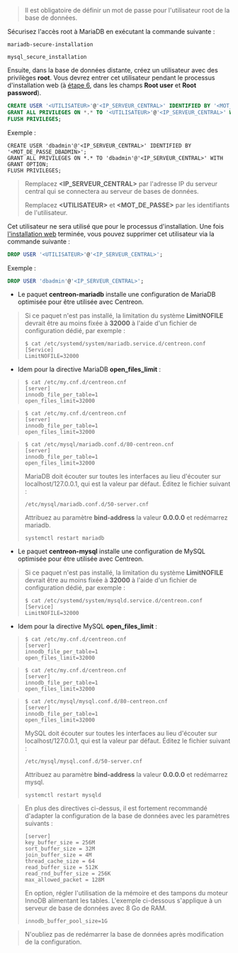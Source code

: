 
> Il est obligatoire de définir un mot de passe pour l'utilisateur root de la base de données.

Sécurisez l'accès root à MariaDB en exécutant la commande suivante :

<Tabs groupId="sync">
<TabItem value="MariaDB" label="MariaDB"> 

```shell
mariadb-secure-installation
```

</TabItem>
<TabItem value="MySQL" label="MySQL"> 

```shell
mysql_secure_installation
```

</TabItem>
</Tabs>

Ensuite, dans la base de données distante, créez un utilisateur avec des privilèges **root**. Vous devrez entrer cet utilisateur pendant
le processus d'installation web (à [étape 6](./web-and-post-installation.md#étape-6-database-information),
dans les champs **Root user** et **Root password**).

```SQL
CREATE USER '<UTILISATEUR>'@'<IP_SERVEUR_CENTRAL>' IDENTIFIED BY '<MOT_DE_PASSE>';
GRANT ALL PRIVILEGES ON *.* TO '<UTILISATEUR>'@'<IP_SERVEUR_CENTRAL>' WITH GRANT OPTION;
FLUSH PRIVILEGES;
```

Exemple :

```shell
CREATE USER 'dbadmin'@'<IP_SERVEUR_CENTRAL>' IDENTIFIED BY '<MOT_DE_PASSE_DBADMIN>';
GRANT ALL PRIVILEGES ON *.* TO 'dbadmin'@'<IP_SERVEUR_CENTRAL>' WITH GRANT OPTION;
FLUSH PRIVILEGES;
```

> Remplacez **\<IP_SERVEUR_CENTRAL\>** par l'adresse IP du serveur central qui se connectera au serveur de bases de données.
>
> Remplacez **\<UTILISATEUR\>** et **\<MOT_DE_PASSE\>** par les identifiants de l'utilisateur.

Cet utilisateur ne sera utilisé que pour le processus d'installation. Une fois [l'installation web](./web-and-post-installation.md) terminée, vous pouvez supprimer cet utilisateur via la commande suivante :

```SQL
DROP USER '<UTILISATEUR>'@'<IP_SERVEUR_CENTRAL>';
```

Exemple :

```SQL
DROP USER 'dbadmin'@'<IP_SERVEUR_CENTRAL>';
```

<Tabs groupId="database-sync">
<TabItem value="MariaDB" label="MariaDB">

* Le paquet **centreon-mariadb** installe une configuration de MariaDB optimisée pour être utilisée avec Centreon.

> Si ce paquet n'est pas installé, la limitation du système **LimitNOFILE** devrait être
> au moins fixée à **32000** à l'aide d'un fichier de configuration dédié, par exemple :
>
> ```shell
> $ cat /etc/systemd/system/mariadb.service.d/centreon.conf
> [Service]
> LimitNOFILE=32000
> ```

* Idem pour la directive MariaDB **open_files_limit** :

<Tabs groupId="sync">
<TabItem value="Alma / RHEL / Oracle Linux 8" label="Alma / RHEL / Oracle Linux 8">

> ```shell
> $ cat /etc/my.cnf.d/centreon.cnf
> [server]
> innodb_file_per_table=1
> open_files_limit=32000
> ```

</TabItem>
<TabItem value="Alma / RHEL / Oracle Linux 9" label="Alma / RHEL / Oracle Linux 9">

> ```shell
> $ cat /etc/my.cnf.d/centreon.cnf
> [server]
> innodb_file_per_table=1
> open_files_limit=32000
> ```

</TabItem>
<TabItem value="Debian 12" label="Debian 12">

> ```shell
> $ cat /etc/mysql/mariadb.conf.d/80-centreon.cnf
> [server]
> innodb_file_per_table=1
> open_files_limit=32000
> ```
>
> MariaDB doit écouter sur toutes les interfaces au lieu d'écouter sur localhost/127.0.0.1, qui est la valeur par défaut. Éditez le fichier suivant :
>
> ```shell
> /etc/mysql/mariadb.conf.d/50-server.cnf
> ```
>
> Attribuez au paramètre **bind-address** la valeur **0.0.0.0** et redémarrez mariadb.
>
> ```shell
> systemctl restart mariadb
> ```

</TabItem>
</Tabs>

</TabItem>
<TabItem value="MySQL" label="MySQL">

* Le paquet **centreon-mysql** installe une configuration de MySQL optimisée pour être utilisée avec Centreon.

> Si ce paquet n'est pas installé, la limitation du système **LimitNOFILE** devrait être
> au moins fixée à **32000** à l'aide d'un fichier de configuration dédié, par exemple :
>
> ```shell
> $ cat /etc/systemd/system/mysqld.service.d/centreon.conf
> [Service]
> LimitNOFILE=32000
> ```

* Idem pour la directive MySQL **open_files_limit** :

<Tabs groupId="sync">
<TabItem value="Alma / RHEL / Oracle Linux 8" label="Alma / RHEL / Oracle Linux 8">

> ```shell
> $ cat /etc/my.cnf.d/centreon.cnf
> [server]
> innodb_file_per_table=1
> open_files_limit=32000
> ```

</TabItem>
<TabItem value="Alma / RHEL / Oracle Linux 9" label="Alma / RHEL / Oracle Linux 9">

> ```shell
> $ cat /etc/my.cnf.d/centreon.cnf
> [server]
> innodb_file_per_table=1
> open_files_limit=32000
> ```

</TabItem>
<TabItem value="Debian 12" label="Debian 12">

> ```shell
> $ cat /etc/mysql/mysql.conf.d/80-centreon.cnf
> [server]
> innodb_file_per_table=1
> open_files_limit=32000
> ```
>
> MySQL doit écouter sur toutes les interfaces au lieu d'écouter sur localhost/127.0.0.1, qui est la valeur par défaut. Éditez le fichier suivant :
>
> ```shell
> /etc/mysql/mysql.conf.d/50-server.cnf
> ```
>
> Attribuez au paramètre **bind-address** la valeur **0.0.0.0** et redémarrez mysql.
>
> ```shell
> systemctl restart mysqld
> ```

</TabItem>
</Tabs>

</TabItem>
</Tabs>

> En plus des directives ci-dessus, il est fortement recommandé d'adapter la configuration de la base de données avec les paramètres suivants :
>
> ```shell
> [server]
> key_buffer_size = 256M
> sort_buffer_size = 32M
> join_buffer_size = 4M
> thread_cache_size = 64
> read_buffer_size = 512K
> read_rnd_buffer_size = 256K
> max_allowed_packet = 128M
> ```
>
> En option, régler l'utilisation de la mémoire et des tampons du moteur InnoDB alimentant les
> tables. L'exemple ci-dessous s'applique à un serveur de base de données avec 8 Go de RAM.
>
> ```shell
> innodb_buffer_pool_size=1G
> ```
>

> N'oubliez pas de redémarrer la base de données après modification de la configuration.
